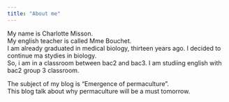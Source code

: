 ```yaml
---
title: "About me"
---
```


My name is Charlotte Misson.   
My english teacher is called Mme Bouchet.  
I am already graduated in medical biology, thirteen years ago.  I decided to continue ma stydies in biology.  
So, i am in a classroom between bac2 and bac3. I am studiing english with bac2 group 3 classroom.  

The subject of my blog is "Emergence of permaculture".  
This blog talk about why permaculture will be a must tomorrow.
